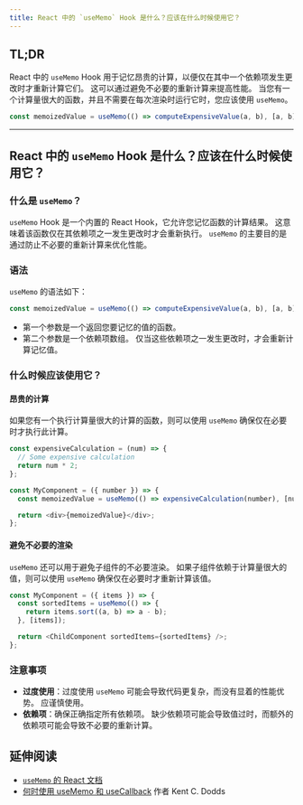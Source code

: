 ```yaml
---
title: React 中的 `useMemo` Hook 是什么？应该在什么时候使用它？
---
```


## TL;DR

React 中的 `useMemo` Hook 用于记忆昂贵的计算，以便仅在其中一个依赖项发生更改时才重新计算它们。 这可以通过避免不必要的重新计算来提高性能。 当您有一个计算量很大的函数，并且不需要在每次渲染时运行它时，您应该使用 `useMemo`。

```javascript
const memoizedValue = useMemo(() => computeExpensiveValue(a, b), [a, b]);
```

***

## React 中的 `useMemo` Hook 是什么？应该在什么时候使用它？

### 什么是 `useMemo`？

`useMemo` Hook 是一个内置的 React Hook，它允许您记忆函数的计算结果。 这意味着该函数仅在其依赖项之一发生更改时才会重新执行。 `useMemo` 的主要目的是通过防止不必要的重新计算来优化性能。

### 语法

`useMemo` 的语法如下：

```javascript
const memoizedValue = useMemo(() => computeExpensiveValue(a, b), [a, b]);
```

* 第一个参数是一个返回您要记忆的值的函数。
* 第二个参数是一个依赖项数组。 仅当这些依赖项之一发生更改时，才会重新计算记忆值。

### 什么时候应该使用它？

#### 昂贵的计算

如果您有一个执行计算量很大的计算的函数，则可以使用 `useMemo` 确保仅在必要时才执行此计算。

```javascript
const expensiveCalculation = (num) => {
  // Some expensive calculation
  return num * 2;
};

const MyComponent = ({ number }) => {
  const memoizedValue = useMemo(() => expensiveCalculation(number), [number]);

  return <div>{memoizedValue}</div>;
};
```

#### 避免不必要的渲染

`useMemo` 还可以用于避免子组件的不必要渲染。 如果子组件依赖于计算量很大的值，则可以使用 `useMemo` 确保仅在必要时才重新计算该值。

```javascript
const MyComponent = ({ items }) => {
  const sortedItems = useMemo(() => {
    return items.sort((a, b) => a - b);
  }, [items]);

  return <ChildComponent sortedItems={sortedItems} />;
};
```

### 注意事项

* **过度使用**：过度使用 `useMemo` 可能会导致代码更复杂，而没有显着的性能优势。 应谨慎使用。
* **依赖项**：确保正确指定所有依赖项。 缺少依赖项可能会导致值过时，而额外的依赖项可能会导致不必要的重新计算。

## 延伸阅读

* [`useMemo` 的 React 文档](https://react.dev/reference/react/useMemo)
* [何时使用 useMemo 和 useCallback](https://kentcdodds.com/blog/usememo-and-usecallback) 作者 Kent C. Dodds
